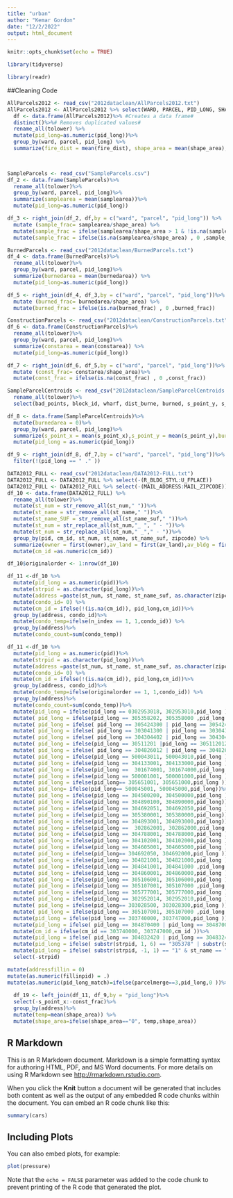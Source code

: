 ```yaml
---
title: "urban"
author: "Kemar Gordon"
date: "12/2/2022"
output: html_document
---
```


```r
knitr::opts_chunk$set(echo = TRUE)
```


```r
library(tidyverse)
```

```r
library(readr)
```
##Cleaning Code
```r
AllParcels2012 <- read_csv("2012dataclean/AllParcels2012.txt") 
AllParcels2012 <- AllParcels2012 %>% select(WARD, PARCEL, PID_LONG, SHAPE_area, point_x, point_y, fire_dist) 
  df <- data.frame(AllParcels2012)%>% #Creates a data frame#
  distinct()%>%# Removes duplicated values#
  rename_all(tolower) %>%
  mutate(pid_long=as.numeric(pid_long))%>%
  group_by(ward, parcel, pid_long) %>%
  summarize(fire_dist = mean(fire_dist), shape_area = mean(shape_area), point_x = mean(point_x), point_y = mean(point_y))

  
```
```r
SampleParcels <- read_csv("SampleParcels.csv")
df_2 <- data.frame(SampleParcels)%>%
  rename_all(tolower)%>%
  group_by(ward, parcel, pid_long)%>%  
  summarize(samplearea = mean(samplearea))%>%
  mutate(pid_long=as.numeric(pid_long))
```
```r
df_3 <- right_join(df_2, df,by = c("ward", "parcel", "pid_long")) %>%
  mutate (sample_frac= samplearea/shape_area) %>% 
  mutate(sample_frac = ifelse(samplearea/shape_area > 1 & !is.na(samplearea/shape_area) , 1 ,sample_frac))%>%
  mutate(sample_frac = ifelse(is.na(samplearea/shape_area) , 0 ,sample_frac))
```
```r
BurnedParcels <- read_csv("2012dataclean/BurnedParcels.txt")
df_4 <- data.frame(BurnedParcels)%>%
  rename_all(tolower)%>%
  group_by(ward, parcel, pid_long)%>%
  summarize(burnedarea = mean(burnedarea)) %>%
  mutate(pid_long=as.numeric(pid_long))
```
```r
df_5 <- right_join(df_4, df_3,by = c("ward", "parcel", "pid_long"))%>%
  mutate (burned_frac= burnedarea/shape_area) %>% 
  mutate(burned_frac = ifelse(is.na(burned_frac) , 0 ,burned_frac))
```
```r
ConstructionParcels <- read_csv("2012dataclean/ConstructionParcels.txt")
df_6 <- data.frame(ConstructionParcels)%>%
  rename_all(tolower)%>%
  group_by(ward, parcel, pid_long)%>%
  summarize(constarea = mean(constarea)) %>%
  mutate(pid_long=as.numeric(pid_long))
```
```r
df_7 <- right_join(df_6, df_5,by = c("ward", "parcel", "pid_long"))%>%
  mutate (const_frac= constarea/shape_area)%>%
  mutate(const_frac = ifelse(is.na(const_frac) , 0 ,const_frac))
```
```r
SampleParcelCentroids <- read_csv("2012dataclean/SampleParcelCentroids.txt")%>%
  rename_all(tolower)%>%
  select(bad_points, block_id, wharf, dist_burne, burned, s_point_y, s_point_x, ward, parcel, pid_long)
```
```r
df_8 <- data.frame(SampleParcelCentroids)%>%
  mutate(burnedarea = 0)%>%
  group_by(ward, parcel, pid_long)%>%
  summarize(s_point_x = mean(s_point_x),s_point_y = mean(s_point_y),burned = mean(burned),dist_burne = mean(dist_burne),wharf=mean(wharf),block_id=mean(block_id), bad_points=mean(bad_points))%>%
  mutate(pid_long = as.numeric(pid_long))
```
```r
df_9 <- right_join(df_8, df_7,by = c("ward", "parcel", "pid_long"))%>%
  filter(!(pid_long == " ." ))
```
```r
DATA2012_FULL <- read_csv("2012dataclean/DATA2012-FULL.txt")
DATA2012_FULL <- DATA2012_FULL %>% select(-(R_BLDG_STYL:U_FPLACE))
DATA2012_FULL <- DATA2012_FULL %>% select(-(MAIL_ADDRESS:MAIL_ZIPCODE))
df_10 <- data.frame(DATA2012_FULL) %>% 
  rename_all(tolower)%>%
  mutate(st_num = str_remove_all(st_num," "))%>%
  mutate(st_name = str_remove_all(st_name," "))%>%
  mutate(st_name_SUF = str_remove_all(st_name_suf," "))%>%
  mutate(st_num = str_replace_all(st_num,"_ ", " - "))%>%
  mutate(st_num = str_replace_all(st_num," _"," - "))%>%
  group_by(pid, cm_id, st_num, st_name, st_name_suf, zipcode) %>%
  summarize(owner = first(owner),av_land = first(av_land),av_bldg = first(av_bldg), av_total = first(av_total), gross_tax = first(gross_tax), land_sf = first(land_sf),lu = first(lu), yr_built=min(yr_built))%>%
  mutate(cm_id =as.numeric(cm_id))

df_10$originalorder <- 1:nrow(df_10)
```
```r
df_11 <-df_10 %>%  
  mutate(pid_long = as.numeric(pid))%>%
  mutate(strpid = as.character(pid_long))%>%
  mutate(address =paste(st_num, st_name, st_name_suf, as.character(zipcode)))%>%
  mutate(condo_id= 0) %>%
  mutate(cm_id = ifelse(!(is.na(cm_id)), pid_long,cm_id))%>%
  group_by(address, condo_id)%>%
  mutate(condo_temp=ifelse(n_index == 1, 1,condo_id)) %>%
  group_by(address)%>%
  mutate(condo_count=sum(condo_temp))
```
```r

df_11 <-df_10 %>%
  mutate(pid_long = as.numeric(pid))%>%
  mutate(strpid = as.character(pid_long))%>%
  mutate(address =paste(st_num, st_name, st_name_suf, as.character(zipcode)))%>%
  mutate(condo_id= 0) %>%
  mutate(cm_id = ifelse(!(is.na(cm_id)), pid_long,cm_id))%>%
  group_by(address, condo_id)%>%
  mutate(condo_temp=ifelse(originalorder == 1, 1,condo_id)) %>%
  group_by(address)%>%
  mutate(condo_count=sum(condo_temp))%>%
  mutate(pid_long = ifelse(pid_long == 0302953018, 302953010,pid_long ))%>%
  mutate( pid_long = ifelse(pid_long == 305358202, 305358000 ,pid_long ))%>%
  mutate( pid_long = ifelse( pid_long == 305424300 | pid_long == 305424030,305424020, pid_long ))%>%
  mutate( pid_long = ifelse( pid_long == 303041300 | pid_long == 303041010,303041000, pid_long ))%>%
  mutate( pid_long = ifelse( pid_long == 304304402 | pid_long == 304304401,304304400, pid_long ))%>%
  mutate( pid_long = ifelse(pid_long == 30511201 |pid_long == 305112012,305112010, pid_long ))%>%
  mutate( pid_long = ifelse( pid_long == 304826012 | pid_long == 304826014, 304826010, pid_long ))%>%
  mutate( pid_long = ifelse(pid_long == 500043011, 500043010,pid_long ))%>%
  mutate( pid_long = ifelse(pid_long == 304133001, 304133000,pid_long ))%>%
  mutate( pid_long = ifelse(pid_long ==  301674001, 301674000,pid_long ))%>%
  mutate( pid_long = ifelse(pid_long == 500001001, 500001000,pid_long ))%>%
  mutate( pid_long = ifelse(pid_long== 305651001, 305651000,pid_long ))%>%
  mutate( pid_long= ifelse(pid_long== 500045001, 500045000,pid_long))%>%
  mutate( pid_long = ifelse(pid_long == 304500200, 304500000,pid_long ))%>%
  mutate( pid_long = ifelse(pid_long == 304890100, 304890000,pid_long))%>%
  mutate( pid_long = ifelse(pid_long == 304692051, 304692050,pid_long ))%>%
  mutate( pid_long = ifelse(pid_long == 305380001, 305380000,pid_long))%>%
  mutate( pid_long = ifelse(pid_long == 304893001, 304893000,pid_long))%>%
  mutate( pid_long = ifelse(pid_long ==  302862001, 302862000,pid_long ))%>%
  mutate( pid_long = ifelse(pid_long == 304788001, 304788000,pid_long ))%>%
  mutate( pid_long = ifelse(pid_long == 304102001, 304102000,pid_long ))%>%
  mutate( pid_long = ifelse(pid_long == 304605001, 304605000,pid_long ))%>%
  mutate( pid_long = ifelse(pid_long== 304692050, 304692000,pid_long ))%>%
  mutate( pid_long = ifelse(pid_long == 304821001, 304821000,pid_long ))%>%
  mutate( pid_long = ifelse(pid_long == 304841001, 304841000 ,pid_long ))%>%
  mutate( pid_long = ifelse(pid_long == 304860001, 304860000,pid_long ))%>%
  mutate( pid_long = ifelse(pid_long == 305106001, 305106000,pid_long ))%>%
  mutate( pid_long = ifelse(pid_long == 305107001, 305107000 ,pid_long ))%>%
  mutate( pid_long = ifelse(pid_long == 305777001, 305777000,pid_long ))%>%
  mutate( pid_long = ifelse(pid_long == 302952014, 302952010,pid_long ))%>%
  mutate( pid_long = ifelse(pid_long== 303028500, 303028300,pid_long ))%>%
  mutate( pid_long = ifelse(pid_long == 305107001, 305107000 ,pid_long ))%>%
  mutate(pid_long = ifelse(pid_long == 303740000, 303747000,pid_long ))%>%
  mutate(pid_long = ifelse( pid_long == 304870400 | pid_long == 304870020, 304870010, pid_long ))%>%
  mutate(cm_id = ifelse(cm_id == 303740000, 303747000,cm_id ))%>%
  mutate(pid_long = ifelse( pid_long == 304832420 | pid_long == 304832400| pid_long == 304832020, 304832010, pid_long ))%>%
  mutate(pid_long = ifelse( substr(strpid, 1, 6) == "305378" | substr(strpid, 1, 6) ==  "305379", 305379035, pid_long ))%>%
  mutate(pid_long = ifelse( substr(strpid, -1, 1) == "1" & st_name == "HARRISON", pid_long-1, pid_long ))%>%
  select(-strpid)
```
```r
mutate(addressfillin = 0)
mutate(as.numeric(fillinpid) = .)
mutate(as.numeric(pid_long_match)=ifelse(parcelmerge==3,pid_long,0 ))%>%
  
  df_19 <- left_join(df_11, df_9,by = "pid_long")%>% 
  select(-s_point_x:-const_frac)%>%
  group_by(address)%>%
  mutate(temp=mean(shape_area)) %>%
  mutate(shape_area=ifelse(shape_area=="0", temp,shape_area))
```

## R Markdown

This is an R Markdown document. Markdown is a simple formatting syntax for authoring HTML, PDF, and MS Word documents. For more details on using R Markdown see <http://rmarkdown.rstudio.com>.

When you click the **Knit** button a document will be generated that includes both content as well as the output of any embedded R code chunks within the document. You can embed an R code chunk like this:

```r
summary(cars)
```

## Including Plots

You can also embed plots, for example:

```r
plot(pressure)
```

Note that the `echo = FALSE` parameter was added to the code chunk to prevent printing of the R code that generated the plot.
